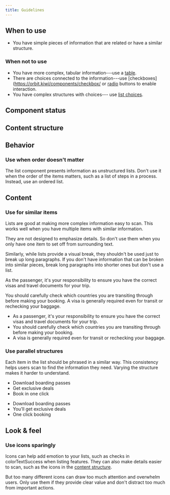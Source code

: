 ```yaml
---
title: Guidelines
---
```


<ReactExample name="List" />

## When to use

- You have simple pieces of information that are related or have a similar structure.

### When not to use

- You have more complex, tabular information---use a [table](/components/structure/table/).
- There are choices connected to the information---use [checkboxes](https://orbit.kiwi/components/checkbox/
  or [radio](https://orbit.kiwi/components/radio/) buttons to enable interaction.
- You have complex structures with choices--- use [list choices](https://orbit.kiwi/components/listchoice/).

## Component status

<ComponentStatus component="List" />

## Content structure

<FigmaFile
  file="4QJZqvBvRrLu6t9mwObCkA"
  node="83%3A0"
  alt="Icon: visually supports list item contents; ListItem: includes one item in the list; content: best when short and doesn't need to be complete sentences."
/>

## Behavior

### Use when order doesn't matter

The list component presents information as unstructured lists.
Don't use it when the order of the items matters,
such as a list of steps in a process.
Instead, use an ordered list.

## Content

### Use for similar items

Lists are good at making more complex information easy to scan.
This works well when you have multiple items with similar information.

They are not designed to emphasize details.
So don't use them when you only have one item to set off from surrounding text.

<Guidelines type="do" title="Not for emphasis">


<FigmaFile
  file="fannvRpkOJK6uxxT33EKaa"
  node="118%3A31"
  alt="A card about Germany with a paragraph about travel restrictions and a button to learn more."
/>
<FigmaFile
  file="fannvRpkOJK6uxxT33EKaa"
  node="118%3A244"
  alt="A card about only Germany with a list with a single item about travel restrictions and a button to learn more."
/>
</Guidelines>


Similarly, while lists provide a visual break,
they shouldn't be used just to break up long paragraphs.
If you don't have information that can be broken into similar pieces,
break long paragraphs into shorter ones but don't use a list.

<GuidelinesSideBySide>


<Do>


As the passenger, it's your responsibility to ensure
you have the correct visas and travel documents for your trip.

You should carefully check which countries you are transiting through before making your booking.
A visa is generally required even for transit or rechecking your baggage.

</Do>


<Dont>


- As a passenger, it's your responsibility to ensure
  you have the correct visas and travel documents for your trip.
- You should carefully check which countries you are transiting through before making your booking.
- A visa is generally required even for transit or rechecking your baggage.

</Dont>
</GuidelinesSideBySide>


### Use parallel structures

Each item in the list should be phrased in a similar way.
This consistency helps users scan to find the information they need.
Varying the structure makes it harder to understand.

<GuidelinesSideBySide>


<Do>


- Download boarding passes
- Get exclusive deals
- Book in one click

</Do>


<Dont>


- Download boarding passes
- You’ll get exclusive deals
- One click booking

</Dont>
</GuidelinesSideBySide>


## Look & feel

### Use icons sparingly

Icons can help add emotion to your lists,
such as checks in colorTextSuccess when listing features.
They can also make details easier to scan, such as the icons in the [content structure](#content-structure).

But too many different icons can draw too much attention and overwhelm users.
Only use them if they provide clear value and don't distract too much from important actions.
